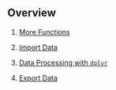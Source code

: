 ## Overview

1. [More Functions](#functions)

1. [Import Data](#import_data)

1. [Data Processing with `dplyr`](#data_processing)

1. [Export Data](#export_data)